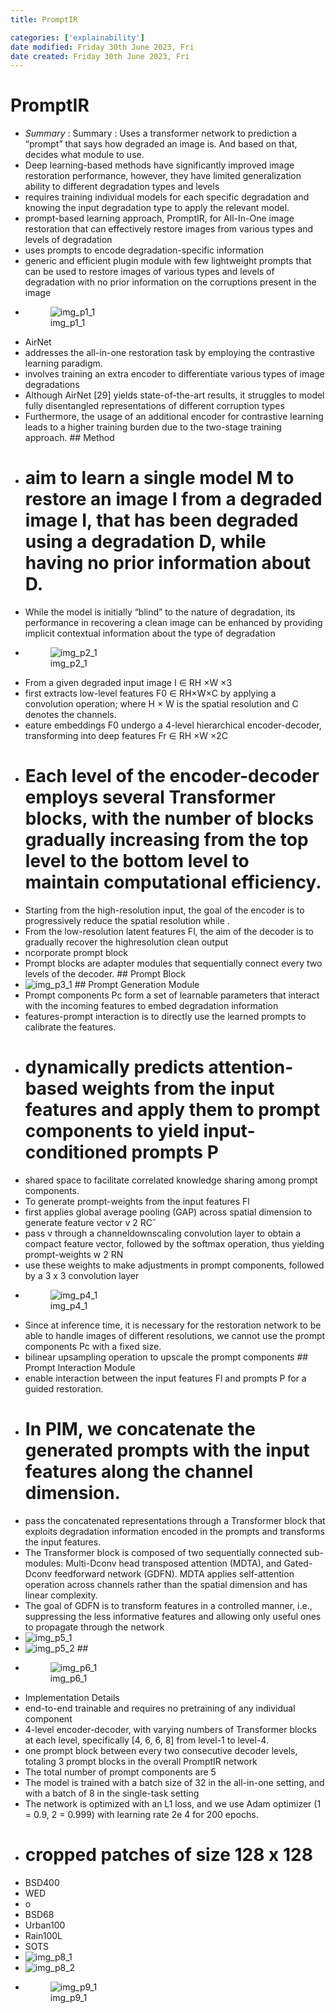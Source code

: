 ```yaml
---
title: PromptIR

categories: ['explainability']
date modified: Friday 30th June 2023, Fri
date created: Friday 30th June 2023, Fri
---
```


# PromptIR

- *Summary* : Summary : Uses a transformer network to prediction a "prompt" that says how degraded an image is. And based on that, decides what module to use. 
- Deep learning-based methods have significantly improved image restoration performance, however, they have limited generalization ability to different degradation types and levels 
- requires training individual models for each specific degradation and knowing the input degradation type to apply the relevant model. 
- prompt-based learning approach, PromptIR, for All-In-One image restoration that can effectively restore images from various types and levels of degradation 
- uses prompts to encode degradation-specific information 
- generic and efficient plugin module with few lightweight prompts that can be used to restore images of various types and levels of degradation with no prior information on the corruptions present in the image  
- ![img_p1_1](img_p1_1.png) 
- AirNet 
- addresses the all-in-one restoration task by employing the contrastive learning paradigm. 
- involves training an extra encoder to differentiate various types of image degradations 
- Although AirNet [29] yields state-of-the-art results, it struggles to model fully disentangled representations of different corruption types 
- Furthermore, the usage of an additional encoder for contrastive learning leads to a higher training burden due to the two-stage training approach. 
## Method 
- # aim to learn a single model M to restore an image I from a degraded image I, that has been degraded using a degradation D, while having no prior information about D. 
- While the model is initially "blind" to the nature of degradation, its performance in recovering a clean image can be enhanced by providing implicit contextual information about the type of degradation  
- ![img_p2_1](img_p2_1.png) 
- From a given degraded input image I ∈ RH ×W ×3 
- first extracts low-level features F0 ∈ RH×W×C by applying a convolution operation; where H × W is the spatial resolution and C denotes the channels. 
- eature embeddings F0 undergo a 4-level hierarchical encoder-decoder, transforming into deep features Fr ∈ RH ×W ×2C 
- # Each level of the encoder-decoder employs several Transformer blocks, with the number of blocks gradually increasing from the top level to the bottom level to maintain computational efficiency. 
- Starting from the high-resolution input, the goal of the encoder is to progressively reduce the spatial resolution while . 
- From the low-resolution latent features Fl, the aim of the decoder is to gradually recover the highresolution clean output 
- ncorporate prompt block 
- Prompt blocks are adapter modules that sequentially connect every two levels of the decoder. 
## Prompt Block  
- ![img_p3_1](img_p3_1.png) 
## Prompt Generation Module 
- Prompt components Pc form a set of learnable parameters that interact with the incoming features to embed degradation information 
- features-prompt interaction is to directly use the learned prompts to calibrate the features. 
- # dynamically predicts attention-based weights from the input features and apply them to prompt components to yield input-conditioned prompts P 
- shared space to facilitate correlated knowledge sharing among prompt components. 
- To generate prompt-weights from the input features Fl 
- first applies global average pooling (GAP) across spatial dimension to generate feature vector v 2 RCˆ 
- pass v through a channeldownscaling convolution layer to obtain a compact feature vector, followed by the softmax operation, thus yielding prompt-weights w 2 RN 
- use these weights to make adjustments in prompt components, followed by a 3 x 3 convolution layer  
- ![img_p4_1](img_p4_1.png) 
- Since at inference time, it is necessary for the restoration network to be able to handle images of different resolutions, we cannot use the prompt components Pc with a fixed size. 
- bilinear upsampling operation to upscale the prompt components 
## Prompt Interaction Module 
- enable interaction between the input features Fl and prompts P for a guided restoration. 
- # In PIM, we concatenate the generated prompts with the input features along the channel dimension. 
- pass the concatenated representations through a Transformer block that exploits degradation information encoded in the prompts and transforms the input features. 
- The Transformer block is composed of two sequentially connected sub-modules: Multi-Dconv head transposed attention (MDTA), and Gated-Dconv feedforward network (GDFN). MDTA applies self-attention operation across channels rather than the spatial dimension and has linear complexity. 
- The goal of GDFN is to transform features in a controlled manner, i.e., suppressing the less informative features and allowing only useful ones to propagate through the network  
- ![img_p5_1](img_p5_1.png)  
- ![img_p5_2](img_p5_2.png) 
##  
- ![img_p6_1](img_p6_1.png) 
- Implementation Details 
- end-to-end trainable and requires no pretraining of any individual component 
- 4-level encoder-decoder, with varying numbers of Transformer blocks at each level, specifically [4, 6, 6, 8] from level-1 to level-4. 
- one prompt block between every two consecutive decoder levels, totaling 3 prompt blocks in the overall PromptIR network 
- The total number of prompt components are 5 
- The model is trained with a batch size of 32 in the all-in-one setting, and with a batch of 8 in the single-task setting 
- The network is optimized with an L1 loss, and we use Adam optimizer (1 = 0.9, 2 = 0.999) with learning rate 2e 4 for 200 epochs. 
- # cropped patches of size 128 x 128 
- BSD400 
- WED 
- o 
- BSD68 
- Urban100 
- Rain100L 
- SOTS  
- ![img_p8_1](img_p8_1.png)  
- ![img_p8_2](img_p8_2.png)  
- ![img_p9_1](img_p9_1.png) 

